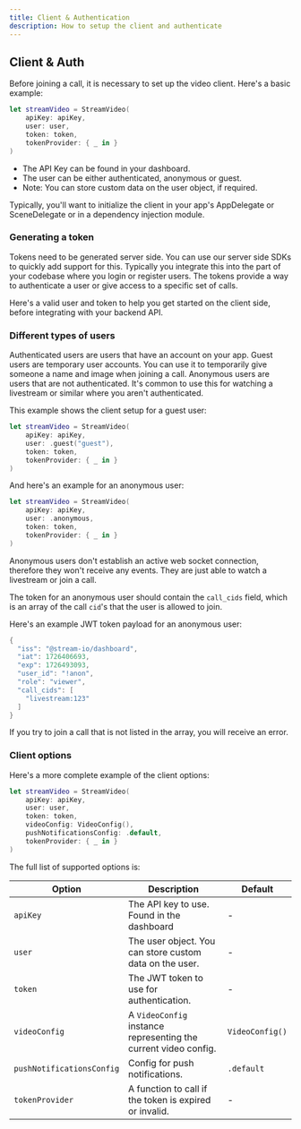 ```yaml
---
title: Client & Authentication
description: How to setup the client and authenticate
---
```



## Client & Auth

Before joining a call, it is necessary to set up the video client. Here's a basic example:

```swift
let streamVideo = StreamVideo(
    apiKey: apiKey,
    user: user,
    token: token,
    tokenProvider: { _ in }
)
```

- The API Key can be found in your dashboard.
- The user can be either authenticated, anonymous or guest.
- Note: You can store custom data on the user object, if required.

Typically, you'll want to initialize the client in your app's AppDelegate or SceneDelegate or in a dependency injection module.

### Generating a token

Tokens need to be generated server side. You can use our server side SDKs to quickly add support for this. Typically you integrate this into the part of your codebase where you login or register users. The tokens provide a way to authenticate a user or give access to a specific set of calls.

Here's a valid user and token to help you get started on the client side, before integrating with your backend API.

<TokenSnippet sampleApp='meeting' displayStyle='credentials'/>

### Different types of users

Authenticated users are users that have an account on your app.
Guest users are temporary user accounts. You can use it to temporarily give someone a name and image when joining a call.
Anonymous users are users that are not authenticated. It's common to use this for watching a livestream or similar where you aren't authenticated.

This example shows the client setup for a guest user:

```swift
let streamVideo = StreamVideo(
    apiKey: apiKey,
    user: .guest("guest"),
    token: token,
    tokenProvider: { _ in }
)
```

And here's an example for an anonymous user:

```swift
let streamVideo = StreamVideo(
    apiKey: apiKey,
    user: .anonymous,
    token: token,
    tokenProvider: { _ in }
)
```

Anonymous users don't establish an active web socket connection, therefore they won't receive any events. They are just able to watch a livestream or join a call.

The token for an anonymous user should contain the `call_cids` field, which is an array of the call `cid`'s that the user is allowed to join.

Here's an example JWT token payload for an anonymous user:

```swift
{
  "iss": "@stream-io/dashboard",
  "iat": 1726406693,
  "exp": 1726493093,
  "user_id": "!anon",
  "role": "viewer",
  "call_cids": [
    "livestream:123"
  ]
}
```

If you try to join a call that is not listed in the array, you will receive an error.

### Client options

Here's a more complete example of the client options:

```swift
let streamVideo = StreamVideo(
    apiKey: apiKey,
    user: user,
    token: token,
    videoConfig: VideoConfig(),
    pushNotificationsConfig: .default,
    tokenProvider: { _ in }
)
```

The full list of supported options is:

| Option | Description | Default |
| ------ | ----------- | ------- |
| `apiKey` | The API key to use. Found in the dashboard | - |
| `user` | The user object. You can store custom data on the user. | - |
| `token` | The JWT token to use for authentication. | - |
| `videoConfig` | A `VideoConfig` instance representing the current video config. | `VideoConfig()` |
| `pushNotificationsConfig` | Config for push notifications. | `.default` |
| `tokenProvider` | A function to call if the token is expired or invalid. | - |
